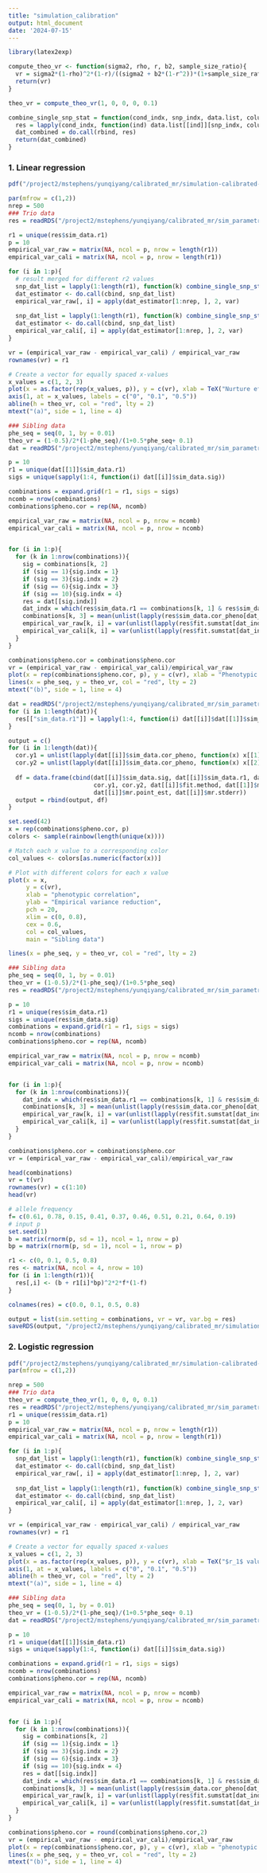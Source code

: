 ```yaml
---
title: "simulation_calibration"
output: html_document
date: '2024-07-15'
---
```


```r
library(latex2exp)
```

```r
compute_theo_vr <- function(sigma2, rho, r, b2, sample_size_ratio){
  vr = sigma2*(1-rho)^2*(1-r)/((sigma2 + b2*(1-r^2))*(1+sample_size_ratio - 2*rho))/2
  return(vr)
}

theo_vr = compute_theo_vr(1, 0, 0, 0, 0.1)
```

```r
combine_single_snp_stat = function(cond_indx, snp_indx, data.list, column_names){
  res = lapply(cond_indx, function(ind) data.list[[ind]][snp_indx, column_names])
  dat_combined = do.call(rbind, res)
  return(dat_combined)
}
```


### 1. Linear regression
```r
pdf("/project2/mstephens/yunqiyang/calibrated_mr/simulation-calibrated-mr/output/sim_calibration_lr.pdf", height = 5, width = 8)

par(mfrow = c(1,2))
nrep = 500
### Trio data
res = readRDS("/project2/mstephens/yunqiyang/calibrated_mr/sim_parametric202404/trio_linear/res.rds")

r1 = unique(res$sim_data.r1)
p = 10
empirical_var_raw = matrix(NA, ncol = p, nrow = length(r1))
empirical_var_cali = matrix(NA, ncol = p, nrow = length(r1))

for (i in 1:p){
  # result merged for different r2 values 
  snp_dat_list = lapply(1:length(r1), function(k) combine_single_snp_stat(which(res$sim_data.r1 == r1[k] & res$fit.method == "calibrated_model_T"), i, data.list = res$fit.sumstat, column_names = c("Y1.raw")))
  dat_estimator <- do.call(cbind, snp_dat_list)
  empirical_var_raw[, i] = apply(dat_estimator[1:nrep, ], 2, var)
  
  snp_dat_list = lapply(1:length(r1), function(k) combine_single_snp_stat(which(res$sim_data.r1 == r1[k] & res$fit.method == "calibrated_model_T"), i, data.list = res$fit.sumstat, column_names = c("Y1.cali")))
  dat_estimator <- do.call(cbind, snp_dat_list)
  empirical_var_cali[, i] = apply(dat_estimator[1:nrep, ], 2, var)
}

vr = (empirical_var_raw - empirical_var_cali) / empirical_var_raw
rownames(vr) = r1

# Create a vector for equally spaced x-values
x_values = c(1, 2, 3)
plot(x = as.factor(rep(x_values, p)), y = c(vr), xlab = TeX("Nurture effect size ($r_1$ value)"), ylab = "Empirical variance reduction", xaxt="n", pch = 20,ylim = c(0, 1), boxwex = 0.5, main = "Trio data")
axis(1, at = x_values, labels = c("0", "0.1", "0.5"))
abline(h = theo_vr, col = "red", lty = 2)
mtext("(a)", side = 1, line = 4)

### Sibling data
phe_seq = seq(0, 1, by = 0.01)
theo_vr = (1-0.5)/2*(1-phe_seq)/(1+0.5*phe_seq+ 0.1)
dat = readRDS("/project2/mstephens/yunqiyang/calibrated_mr/sim_parametric202404/sibling_linear_separate/res.rds")

p = 10
r1 = unique(dat[[1]]$sim_data.r1)
sigs = unique(sapply(1:4, function(i) dat[[i]]$sim_data.sig))

combinations = expand.grid(r1 = r1, sigs = sigs)
ncomb = nrow(combinations)
combinations$pheno.cor = rep(NA, ncomb)

empirical_var_raw = matrix(NA, ncol = p, nrow = ncomb)
empirical_var_cali = matrix(NA, ncol = p, nrow = ncomb)


for (i in 1:p){
  for (k in 1:nrow(combinations)){
    sig = combinations[k, 2]
    if (sig == 1){sig.indx = 1}
    if (sig == 3){sig.indx = 2}
    if (sig == 6){sig.indx = 3}
    if (sig == 10){sig.indx = 4}
    res = dat[[sig.indx]]
    dat_indx = which(res$sim_data.r1 == combinations[k, 1] & res$sim_data.sig == sig & res$fit.method == "calibrated")
    combinations[k, 3] = mean(unlist(lapply(res$sim_data.cor_pheno[dat_indx[1:nrep]], function(x) x[1])))
    empirical_var_raw[k, i] = var(unlist(lapply(res$fit.sumstat[dat_indx[1:nrep]], function(x) x[i, "Y1.raw"])))
    empirical_var_cali[k, i] = var(unlist(lapply(res$fit.sumstat[dat_indx[1:nrep]], function(x) x[i, "Y1.cali"])))
  }
}

combinations$pheno.cor = combinations$pheno.cor
vr = (empirical_var_raw - empirical_var_cali)/empirical_var_raw
plot(x = rep(combinations$pheno.cor, p), y = c(vr), xlab = "Phenotypic correlation between siblings", ylab = "Empirical variance reduction", pch = 20, xlim = c(0,0.8), cex = 0.5, main = "Sibling data")
lines(x = phe_seq, y = theo_vr, col = "red", lty = 2)
mtext("(b)", side = 1, line = 4)
```

```r
dat = readRDS("/project2/mstephens/yunqiyang/calibrated_mr/sim_parametric202404/sibling_linear_separate/res.rds")
for (i in 1:length(dat)){
  res[["sim_data.r1"]] = lapply(1:4, function(i) dat[[i]]$dat[[1]]$sim_data.r1)
}
```

```r
output = c()
for (i in 1:length(dat)){
  cor.y1 = unlist(lapply(dat[[i]]$sim_data.cor_pheno, function(x) x[[1]]))
  cor.y2 = unlist(lapply(dat[[i]]$sim_data.cor_pheno, function(x) x[[2]]))
  
  df = data.frame(cbind(dat[[i]]$sim_data.sig, dat[[i]]$sim_data.r1, dat[[i]]$sim_data.r2,
                        cor.y1, cor.y2, dat[[i]]$fit.method, dat[[1]]$mr.mr_method,
                        dat[[i]]$mr.point_est, dat[[i]]$mr.stderr))
  output = rbind(output, df)
}
```

```r
set.seed(42)  
x = rep(combinations$pheno.cor, p)
colors <- sample(rainbow(length(unique(x))))

# Match each x value to a corresponding color
col_values <- colors[as.numeric(factor(x))]

# Plot with different colors for each x value
plot(x = x, 
     y = c(vr), 
     xlab = "phenotypic correlation", 
     ylab = "Empirical variance reduction", 
     pch = 20, 
     xlim = c(0, 0.8), 
     cex = 0.6, 
     col = col_values, 
     main = "Sibling data")

lines(x = phe_seq, y = theo_vr, col = "red", lty = 2)

```


```r
### Sibling data
phe_seq = seq(0, 1, by = 0.01)
theo_vr = (1-0.5)/2*(1-phe_seq)/(1+0.5*phe_seq)
res = readRDS("/project2/mstephens/yunqiyang/calibrated_mr/sim_parametric202404/sibling_linear/res.rds")

p = 10
r1 = unique(res$sim_data.r1)
sigs = unique(res$sim_data.sig)
combinations = expand.grid(r1 = r1, sigs = sigs)
ncomb = nrow(combinations)
combinations$pheno.cor = rep(NA, ncomb)

empirical_var_raw = matrix(NA, ncol = p, nrow = ncomb)
empirical_var_cali = matrix(NA, ncol = p, nrow = ncomb)


for (i in 1:p){
  for (k in 1:nrow(combinations)){
    dat_indx = which(res$sim_data.r1 == combinations[k, 1] & res$sim_data.sig == combinations[k, 2] & res$fit.method == "calibrated")
    combinations[k, 3] = mean(unlist(lapply(res$sim_data.cor_pheno[dat_indx[1:nrep]], function(x) x[1])))
    empirical_var_raw[k, i] = var(unlist(lapply(res$fit.sumstat[dat_indx[1:nrep]], function(x) x[i, "Y1.raw"])))
    empirical_var_cali[k, i] = var(unlist(lapply(res$fit.sumstat[dat_indx[1:nrep]], function(x) x[i, "Y1.cali"])))
  }
}

combinations$pheno.cor = combinations$pheno.cor
vr = (empirical_var_raw - empirical_var_cali)/empirical_var_raw
```

```r
head(combinations)
vr = t(vr)
rownames(vr) = c(1:10)
head(vr)

# allele frequency
f= c(0.61, 0.78, 0.15, 0.41, 0.37, 0.46, 0.51, 0.21, 0.64, 0.19)
# input p
set.seed(1)
b = matrix(rnorm(p, sd = 1), ncol = 1, nrow = p)
bp = matrix(rnorm(p, sd = 1), ncol = 1, nrow = p)

r1 <- c(0, 0.1, 0.5, 0.8)
res <- matrix(NA, ncol = 4, nrow = 10)
for (i in 1:length(r1)){
  res[,i] <- (b + r1[i]*bp)^2*2*f*(1-f)
}

colnames(res) = c(0.0, 0.1, 0.5, 0.8)
```

```r
output = list(sim.setting = combinations, vr = vr, var.bg = res)
saveRDS(output, "/project2/mstephens/yunqiyang/calibrated_mr/simulation-calibrated-mr/output/sibling_vr_check.rds")
```




### 2. Logistic regression 
```r
pdf("/project2/mstephens/yunqiyang/calibrated_mr/simulation-calibrated-mr/output/sim_calibration_logit.pdf", height = 5, width = 8)
par(mfrow = c(1,2))

nrep = 500
### Trio data
theo_vr = compute_theo_vr(1, 0, 0, 0, 0.1)
res = readRDS("/project2/mstephens/yunqiyang/calibrated_mr/sim_parametric202404/trio_logistic_cutoff1.5/res.rds")
r1 = unique(res$sim_data.r1)
p = 10
empirical_var_raw = matrix(NA, ncol = p, nrow = length(r1))
empirical_var_cali = matrix(NA, ncol = p, nrow = length(r1))

for (i in 1:p){
  snp_dat_list = lapply(1:length(r1), function(k) combine_single_snp_stat(which(res$sim_data.r1 == r1[k] & res$fit.method == "calibrated"), i, data.list = res$fit.sumstat, column_names = c("Y1.raw")))
  dat_estimator <- do.call(cbind, snp_dat_list)
  empirical_var_raw[, i] = apply(dat_estimator[1:nrep, ], 2, var)
  
  snp_dat_list = lapply(1:length(r1), function(k) combine_single_snp_stat(which(res$sim_data.r1 == r1[k] & res$fit.method == "calibrated"), i, data.list = res$fit.sumstat, column_names = c("Y1.cali")))
  dat_estimator <- do.call(cbind, snp_dat_list)
  empirical_var_cali[, i] = apply(dat_estimator[1:nrep, ], 2, var)
}

vr = (empirical_var_raw - empirical_var_cali) / empirical_var_raw
rownames(vr) = r1

# Create a vector for equally spaced x-values
x_values = c(1, 2, 3)
plot(x = as.factor(rep(x_values, p)), y = c(vr), xlab = TeX("$r_1$ value"), ylab = "Empirical variance reduction", xaxt="n", pch = 20,ylim = c(0, 1), boxwex = 0.5, main = "Trio data")
axis(1, at = x_values, labels = c("0", "0.1", "0.5"))
abline(h = theo_vr, col = "red", lty = 2)
mtext("(a)", side = 1, line = 4)

### Sibling data
phe_seq = seq(0, 1, by = 0.01)
theo_vr = (1-0.5)/2*(1-phe_seq)/(1+0.5*phe_seq+ 0.1)
dat = readRDS("/project2/mstephens/yunqiyang/calibrated_mr/sim_parametric202404/sibling_logistic_separate/res.rds")

p = 10
r1 = unique(dat[[1]]$sim_data.r1)
sigs = unique(sapply(1:4, function(i) dat[[i]]$sim_data.sig))

combinations = expand.grid(r1 = r1, sigs = sigs)
ncomb = nrow(combinations)
combinations$pheno.cor = rep(NA, ncomb)

empirical_var_raw = matrix(NA, ncol = p, nrow = ncomb)
empirical_var_cali = matrix(NA, ncol = p, nrow = ncomb)


for (i in 1:p){
  for (k in 1:nrow(combinations)){
    sig = combinations[k, 2]
    if (sig == 1){sig.indx = 1}
    if (sig == 3){sig.indx = 2}
    if (sig == 6){sig.indx = 3}
    if (sig == 10){sig.indx = 4}
    res = dat[[sig.indx]]
    dat_indx = which(res$sim_data.r1 == combinations[k, 1] & res$sim_data.sig == sig & res$fit.method == "calibrated")
    combinations[k, 3] = mean(unlist(lapply(res$sim_data.cor_pheno[dat_indx[1:nrep]], function(x) x[1])))
    empirical_var_raw[k, i] = var(unlist(lapply(res$fit.sumstat[dat_indx[1:nrep]], function(x) x[i, "Y1.raw"])))
    empirical_var_cali[k, i] = var(unlist(lapply(res$fit.sumstat[dat_indx[1:nrep]], function(x) x[i, "Y1.cali"])))
  }
}

combinations$pheno.cor = round(combinations$pheno.cor,2)
vr = (empirical_var_raw - empirical_var_cali)/empirical_var_raw
plot(x = rep(combinations$pheno.cor, p), y = c(vr), xlab = "phenotypic correlation", ylab = "Empirical variance reduction", pch = 20, xlim = c(0,0.8), cex = 0.6, main = "Sibling data")
lines(x = phe_seq, y = theo_vr, col = "red", lty = 2)
mtext("(b)", side = 1, line = 4)
```

